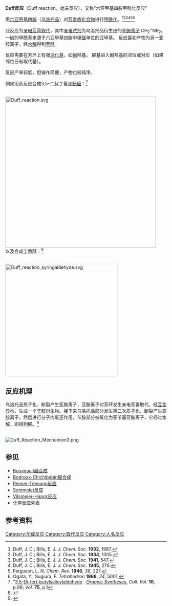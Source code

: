 '''Duff反应'''（Duff reaction，达夫反应），又称“六亚甲基四胺甲酰化反应”

用[[六亚甲基四胺|六亚甲基四胺]]（[[乌洛托品|乌洛托品]]）对[[芳香族化合物|芳香族化合物]]进行[[甲酰化|甲酰化]]。<ref>Duff, J. C.; Bills, E. J. ''J. Chem. Soc.'' '''1932''', 1987.</ref><ref>Duff, J. C.; Bills, E. J. ''J. Chem. Soc.'' '''1934''', 1305.</ref><ref>Duff, J. C.; Bills, E. J. ''J. Chem. Soc.'' '''1941''', 547.</ref><ref>Duff, J. C.; Bills, E. J. ''J. Chem. Soc.'' '''1945''', 276.</ref><ref>Ferguson, L. N. ''Chem. Rev.'' '''1946''', ''38'', 227.</ref><ref>Ogata, Y.; Sugiura, F. ''Tetrahedron'' '''1968''', ''24'', 5001.</ref>

此反应为[[亲电芳香取代|亲电芳香取代]]，其中[[亲电试剂|亲电试剂]]为乌洛托品衍生出的[[亚胺离子|亚胺离子]] CH<sub>2</sub><sup>+</sup>NR<sub>2</sub>。 一碳的甲酰基来源于六亚甲基四胺中[[甲醛|甲醛]]单位的亚甲基。 反应最初产物为另一亚胺离子，经[[水解|水解]]得到[[芳基|芳]][[醛|醛]]。 

反应需要在芳环上有强[[活化基|活化基]]，如[[酚|酚]]羟基。 醛基进入酚羟基的邻位或对位（如果邻位已有取代基）。

反应产率较低，但操作简便，产物也较纯净。

例如用此反应合成3,5-二叔丁基[[水杨醛|水杨醛]]：<ref>"[http://www.orgsyn.org/orgsyn/prep.asp?prep=v75p0001 3,5-Di-tert-butylsalicylaldehyde] {{Wayback|url=http://www.orgsyn.org/orgsyn/prep.asp?prep=v75p0001 |date=20070930222636 }}. ''[[Organic_Syntheses|Organic Syntheses]]'', ''Coll. Vol.'' '''10''', p.96; ''Vol.'' '''75''', p.1</ref>

<br />
[[Image:Duff_reaction.svg|470px]]
<br />

以及合成[[丁香醛|丁香醛]]：<ref>{{OrgSynth | author = C. F. H. Allen and Gerhard W. Leubner | title = Syringic aldehyde | collvol = 4 | collvolpages = 866 | year = 1963 | prep = cv4p0866}}</ref>

<br />
[[Image:Duff_reaction_syringaldehyde.svg|350px]]

==反应机理==
乌洛托品质子化、断裂产生亚胺离子，亚胺离子对芳环发生亲电芳香取代，经[[互变异构|互变异构]]，生成一个[[苄胺|苄胺]]衍生物。接下来乌洛托品部分发生第二次质子化、断裂产生亚胺离子，然后进行分子内氧还作用，苄胺部分被氧化为亚苄基亚胺离子，它经过水解，即得到醛。<ref>{{JerryMarch}}</ref>

<br />
[[Image:Duff_Reaction_Mechanism3.png|center]]
    
== 参见 ==
* [[Bouveault醛合成|Bouveault醛合成]]
* [[Bodroux-Chichibabin醛合成|Bodroux-Chichibabin醛合成]]
* [[Reimer-Tiemann反应|Reimer-Tiemann反应]]
* [[Sommelet反应|Sommelet反应]]
* [[Vilsmeier-Haack反应|Vilsmeier-Haack反应]]
* [[化学反应列表|化学反应列表]]

== 参考资料 ==
{{Reflist}}

[[Category:加成反应|Category:加成反应]]
[[Category:取代反应|Category:取代反应]]
[[Category:人名反应|Category:人名反应]]